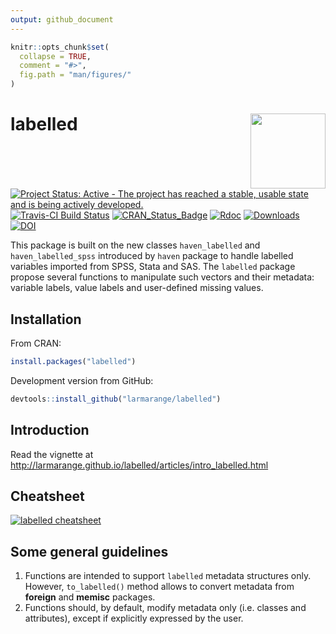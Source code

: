 ```yaml
---
output: github_document
---
```


<!-- README.md is generated from README.Rmd. Please edit that file -->

```r
knitr::opts_chunk$set(
  collapse = TRUE,
  comment = "#>",
  fig.path = "man/figures/"
)
```

# labelled <img src="man/figures/labelled.png" align="right" width="120" />

[![Project Status: Active - The project has reached a stable, usable state and is being actively developed.](http://www.repostatus.org/badges/0.1.0/active.svg)](http://www.repostatus.org/#active) 
[![Travis-CI Build Status](https://travis-ci.org/larmarange/labelled.svg?branch=master)](https://travis-ci.org/larmarange/labelled)
[![CRAN_Status_Badge](http://www.r-pkg.org/badges/version/labelled)](https://cran.r-project.org/package=labelled) 
[![Rdoc](http://www.rdocumentation.org/badges/version/labelled)](http://www.rdocumentation.org/packages/labelled)
[![Downloads](https://cranlogs.r-pkg.org/badges/labelled)](https://cran.r-project.org/package=labelled)
[![DOI](https://www.zenodo.org/badge/38772078.svg)](https://www.zenodo.org/badge/latestdoi/38772078)

This package is built on the new classes `haven_labelled` and `haven_labelled_spss` 
introduced by `haven` package to handle labelled variables imported from SPSS, Stata and SAS.
The `labelled` package propose several functions to manipulate such vectors and their metadata:
variable labels, value labels and user-defined missing values.

## Installation

From CRAN:

```r
install.packages("labelled")
```

Development version from GitHub:

```r
devtools::install_github("larmarange/labelled")
```


## Introduction

Read the vignette at <http://larmarange.github.io/labelled/articles/intro_labelled.html>

## Cheatsheet

[![labelled cheatsheet](https://github.com/larmarange/labelled/raw/master/cheatsheet/labelled_cheatsheet.png)](https://github.com/larmarange/labelled/raw/master/cheatsheet/labelled_cheatsheet.pdf)

## Some general guidelines

1. Functions are intended to support `labelled` metadata structures only.
   However, `to_labelled()` method allows to convert metadata 
   from **foreign** and **memisc** packages.
2. Functions should, by default, modify metadata only (i.e. classes and attributes), except if
   explicitly expressed by the user.

